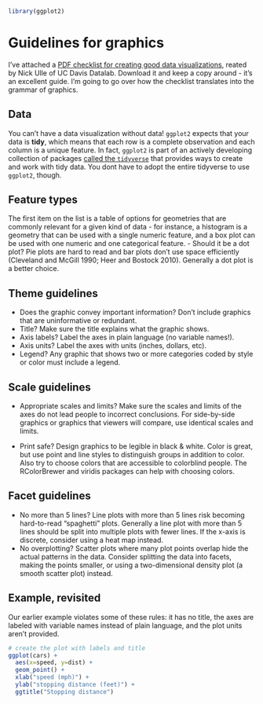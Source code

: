 ```r
library(ggplot2)
```

# Guidelines for graphics

I've attached a [PDF checklist for creating good data
visualizations](img/graphics_checklist.pdf), reated by Nick Ulle of UC
Davis Datalab. Download it and keep a copy around - it's an excellent
guide. I'm going to go over how the checklist translates into the
grammar of graphics.

## Data
You can't have a data visualization without data! `ggplot2` expects that your data is **tidy**, which means that each row is a complete observation and each column is a unique feature. In fact, `ggplot2` is part of an actively developing collection of packages [called the `tidyverse`](https://tidyverse.org) that provides ways to create and work with tidy data. You dont have to adopt the entire tidyverse to use `ggplot2`, though.

## Feature types

The first item on the list is a table of options for geometries that are commonly relevant for a given kind of data - for instance, a histogram is a geometry that can be used with a single numeric feature, and a box plot can be used with one numeric and one categorical feature.
 - Should it be a dot plot? Pie plots are hard
to read and bar plots don't use space efficiently (Cleveland and McGill
1990; Heer and Bostock 2010). Generally a dot plot is a better choice.

## Theme guidelines
 - Does the
graphic convey important information? Don't include graphics that are
uninformative or redundant. 
 - Title? Make sure the title explains what
the graphic shows. 
 - Axis labels? Label the axes in plain language (no
variable names!). 
 - Axis units? Label the axes with units (inches,
dollars, etc). 
 - Legend? Any graphic that shows two or more categories
coded by style or color must include a legend. 


## Scale guidelines
 - Appropriate scales and
limits? Make sure the scales and limits of the axes do not lead people
to incorrect conclusions. For side-by-side graphics or graphics that
viewers will compare, use identical scales and limits. 

 - Print safe? Design graphics to be legible in black & white. Color is
great, but use point and line styles to distinguish groups in addition
to color. Also try to choose colors that are accessible to colorblind
people. The RColorBrewer and viridis packages can help with choosing
colors.


## Facet guidelines
 - No more than 5 lines? Line plots with
more than 5 lines risk becoming hard-to-read "spaghetti" plots.
Generally a line plot with more than 5 lines should be split into
multiple plots with fewer lines. If the x-axis is discrete, consider
using a heat map instead. 
 - No overplotting?
Scatter plots where many plot points overlap hide the actual patterns in
the data. Consider splitting the data into facets, making the points smaller, or using a two-dimensional density plot (a smooth scatter plot) instead. 


## Example, revisited
Our earlier example violates some of these rules: it has no title, the axes are labeled with variable names instead of plain language, and the plot units aren't provided.

```r
# create the plot with labels and title
ggplot(cars) +
  aes(x=speed, y=dist) +
  geom_point() +
  xlab("speed (mph)") +
  ylab("stopping distance (feet)") +
  ggtitle("Stopping distance")
```